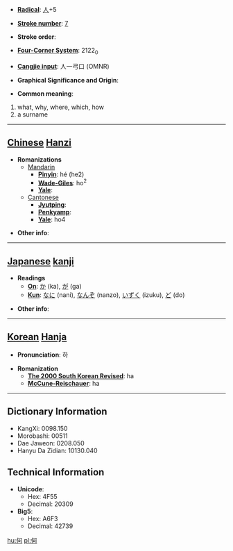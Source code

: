 * '''[[Wiktionary:Chinese radical index| Radical]]''': [[Wiktionary:Chinese radical index 人|人]]+5

* '''[[Wiktionary:Chinese total strokes index|Stroke number]]''': [[Wiktionary:Chinese total strokes index 7|7]]

* '''Stroke order''': 

* '''[[Wiktionary:Chinese four corner index|Four-Corner System]]''': 2122<sub>0</sub>

* '''[[Wiktionary:Chinese Cangjie index|Cangjie input]]''': 人一弓口 (OMNR)

* '''Graphical Significance and Origin''': 

* '''Common meaning''':
#what, why, where, which, how
# a surname

----

== [[Chinese]] [[Hanzi]] ==

* '''Romanizations'''
** [[Mandarin]]
*** '''[[Pinyin]]''': hé (he2)
*** '''[[Wade-Giles]]''': ho<sup>2</sup>
*** '''[[Yale]]''': 
**[[Cantonese]]
***'''[[Jyutping]]''':
***'''[[Penkyamp]]''': 
***'''[[Yale]]''': ho4

* '''Other info''': 

----

== [[Japanese]] [[kanji]] ==

* '''Readings'''
** '''[[On]]''': [[か]] (ka), [[が]] (ga)
** '''[[Kun]]''': [[なに]] (nani), [[なんぞ]] (nanzo), [[いずく]] (izuku), [[ど]] (do)

* '''Other info''':  

----

== [[Korean]] [[Hanja]] ==

* '''Pronunciation''': 하

* '''Romanization'''
** '''[[The 2000 South Korean Revised Romanization|The 2000 South Korean Revised]]''': ha
** '''[[McCune-Reischauer]]''': ha

----

== Dictionary Information ==

* KangXi: 0098.150
* Morobashi: 00511
* Dae Jaweon: 0208.050
* Hanyu Da Zidian: 10130.040

== Technical Information ==

* '''Unicode''':
** Hex: 4F55
** Decimal: 20309
* '''Big5''':
** Hex: A6F3
** Decimal: 42739

[[hu:何]]
[[pl:何]]